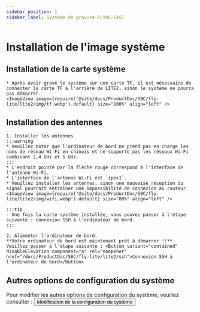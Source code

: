 ```yaml
---
sidebar_position: 1
sidebar_label: Système de gravure FLYOS-FAST
---
```








# Installation de l'image système

<FASTFASLH name="H3" />

            
## Installation de la carte système

    * Après avoir gravé le système sur une carte TF, il est nécessaire de connecter la carte TF à l'arrière de LITE2, sinon le système ne pourra pas démarrer.
    <ImageView image={require('@site/docs/ProductDoc/SBC/fly-lite/lite2/img/tf.webp').default} size="100%" align="left" />  

## Installation des antennes

    1. Installer les antennes
    :::warning
    * Veuillez noter que l'ordinateur de bord ne prend pas en charge les noms de réseau Wi-Fi en chinois et ne supporte pas les réseaux Wi-Fi combinant 2,4 GHz et 5 GHz.
    :::
    * L'endroit pointé par la flèche rouge correspond à l'interface de l'antenne Wi-Fi.
    * L'interface de l'antenne Wi-Fi est `ipex1`.
    * Veuillez installer les antennes, sinon une mauvaise réception du signal pourrait entraîner une impossibilité de connexion au routeur.
    <ImageView image={require('@site/docs/ProductDoc/SBC/fly-lite/lite2/img/wifi.webp').default} size="80%" align="left" /> 

    :::tip
    - Une fois la carte système installée, vous pouvez passer à l'étape suivante : connexion SSH à l'ordinateur de bord.
    :::

    2. Alimenter l'ordinateur de bord.  
    **Votre ordinateur de bord est maintenant prêt à démarrer !!**  
    Veuillez passer à l'étape suivante : <Button variant="contained" disableElevation component="a" rel="noopener" href="/docs/ProductDoc/SBC/fly-lite/lite2/ssh">Connexion SSH à l'ordinateur de bord</Button>

## Autres options de configuration du système

Pour modifier les autres options de configuration du système, veuillez consulter : <Button variant="contained" disableElevation component="a" rel="noopener" href="/docs/ProductDoc/SBC/fly-lite/lite2/flyos/fast_config">Modification de la configuration du système</Button>

